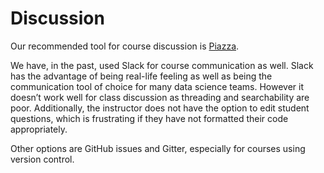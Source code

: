 # Discussion {#discussion}

Our recommended tool for course discussion is [Piazza](http://piazza.com/).

We have, in the past, used Slack for course communication as well.
Slack has the advantage of being real-life feeling as well as being the communication tool of choice for many data science teams.
However it doesn't work well for class discussion as threading and searchability are poor.
Additionally, the instructor does not have the option to edit student questions, which is frustrating if they have not formatted their code appropriately.

Other options are GitHub issues and Gitter, especially for courses using version control.
